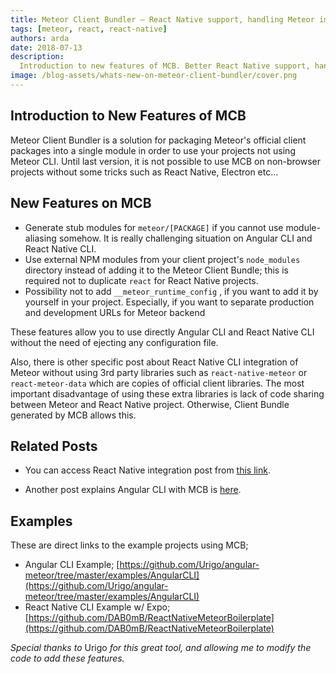 ```yaml
---
title: Meteor Client Bundler — React Native support, handling Meteor imports
tags: [meteor, react, react-native]
authors: arda
date: 2018-07-13
description:
  Introduction to new features of MCB. Better React Native support, handling Meteor imports etc.
image: /blog-assets/whats-new-on-meteor-client-bundler/cover.png
---
```


## Introduction to New Features of MCB

Meteor Client Bundler is a solution for packaging Meteor's official client packages into a single
module in order to use your projects not using Meteor CLI. Until last version, it is not possible to
use MCB on non-browser projects without some tricks such as React Native, Electron etc…

## New Features on MCB

- Generate stub modules for `meteor/[PACKAGE]` if you cannot use module-aliasing somehow. It is
  really challenging situation on Angular CLI and React Native CLI.
- Use external NPM modules from your client project's `node_modules` directory instead of adding it
  to the Meteor Client Bundle; this is required not to duplicate `react` for React Native projects.
- Possibility not to add `__meteor_runtime_config` , if you want to add it by yourself in your
  project. Especially, if you want to separate production and development URLs for Meteor backend

These features allow you to use directly Angular CLI and React Native CLI without the need of
ejecting any configuration file.

Also, there is other specific post about React Native CLI integration of Meteor without using 3rd
party libraries such as `react-native-meteor` or `react-meteor-data` which are copies of official
client libraries. The most important disadvantage of using these extra libraries is lack of code
sharing between Meteor and React Native project. Otherwise, Client Bundle generated by MCB allows
this.

## Related Posts

- You can access React Native integration post from
  [this link](/blog/connecting-react-native-and-meteor).

- Another post explains Angular CLI with MCB is [here](/blog/angular-cli-meteor-no-eject).

## Examples

These are direct links to the example projects using MCB;

- Angular CLI Example;
  [https://github.com/Urigo/angular-meteor/tree/master/examples/AngularCLI](https://github.com/Urigo/angular-meteor/tree/master/examples/AngularCLI)
- React Native CLI Example w/ Expo;
  [https://github.com/DAB0mB/ReactNativeMeteorBoilerplate](https://github.com/DAB0mB/ReactNativeMeteorBoilerplate)

_Special thanks to_ Urigo _for this great tool, and allowing me to modify the code to add these
features._
